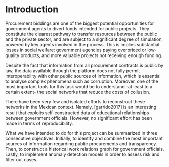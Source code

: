 # Introduction {#intro}

Procurement biddings are one of the biggest potential opportunities for government agents to divert funds intended for public projects. They constitute the clearest pathway to transfer resources between the public and the private sector, and are subject to a significant degree of simulation, powered by key agents involved in the process. This is implies substantial losses in social welfare: government agencies paying overpriced or low-quality products, and more valuable projects not receiving enough funding.

Despite the fact that information from all procurement contracts is public by law, the data available through the platform does not fully permit interoperability with other public sources of information, which is essential to analyse complex phenomena such as corruption. Moreover, one of the most important tools for this task would be to understand -at least to a certain extent- the social networks that reduce the costs of collusion.

There have been very few and isolated efforts to reconstruct these networks in the Mexican context. Namely, [garrido2017] is an interesting result that exploits self-constructed data of educational relationships between government officials. However, no significant effort has been made in terms of reproducibility. 

What we have intended to do for this project can be summarized in three consecutive objectives. Initially, to identify and combine the most important sources of information regarding public procurements and transparency. Then, to construct a historical work relations graph for government officials. Lastly, to implement anomaly detection models in order to assess risk and filter out cases.
